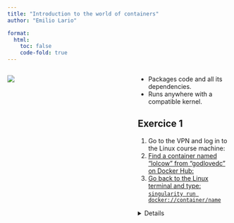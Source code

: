 ```yaml
---
title: "Introduction to the world of containers"
author: "Emilio Lario"

format: 
  html:
    toc: false
    code-fold: true
---
```


:::: {.columns}

::: {.column width="45%"}
![](media/meme.png)
:::

::: {.column width="10%"}
<!-- empty column to create gap -->
:::

::: {.column width="45%"}
* Packages code and all its dependencies.
* Runs anywhere with a compatible kernel.

::: {.callout-note icon=false}
## Exercice 1

1. Go to the VPN and log in to the Linux course machine:  
<a target="_blank" href="https://vpn.carrerasresearch.org/static/sslvpn/portal/">
2. Find a container named “lolcow” from “godlovedc” on Docker Hub:  
<a target="_blank" href="https://hub.docker.com/">
3. Go back to the Linux terminal and type: ``` singularity run docker://container/name ```  

<details>
  <summary>Solution</summary>
  ```bash
  singularity run docker://godlovedc/lolcow
  ```
</details>
:::


:::

::::




